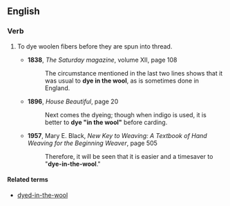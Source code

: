 ==English==
===Verb===
{{en-verb|inf=[[dye]] [[in]] [[the]] [[wool]]|dyes in the wool|dying in the wool|dyed in the wool}}
# {{idiomatic}} To dye woolen fibers before they are spun into thread.
#* '''1838''', ''The Saturday magazine'', volume XII, page 108
#*: The circumstance mentioned in the last two lines shows that it was usual to '''dye in the wool''', as is sometimes done in England. 
#* '''1896''', ''House Beautiful'', page 20
#*: Next comes the dyeing; though when indigo is used, it is better to '''dye "in the wool"''' before carding.
#* '''1957''', Mary E. Black, ''New Key to Weaving: A Textbook of Hand Weaving for the Beginning Weaver'', page 505
#*: Therefore, it will be seen that it is easier and a timesaver to "'''dye-in-the-wool'''."

====Related terms====
* [[dyed-in-the-wool]]